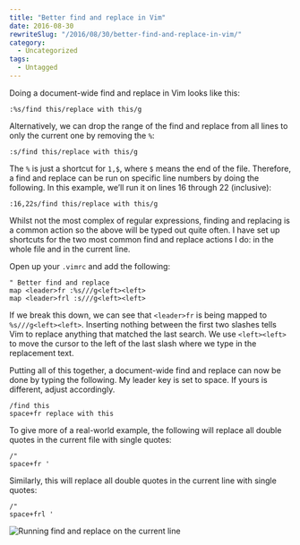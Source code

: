 ```yaml
---
title: "Better find and replace in Vim"
date: 2016-08-30
rewriteSlug: "/2016/08/30/better-find-and-replace-in-vim/"
category:
  - Uncategorized
tags:
  - Untagged
---
```


Doing a document-wide find and replace in Vim looks like this:

```
:%s/find this/replace with this/g
```

Alternatively, we can drop the range of the find and replace from all lines to only the current one by removing the `%`:

```
:s/find this/replace with this/g
```
<!-- readmore -->

The `%` is just a shortcut for `1,$`, where `$` means the end of the file. Therefore, a find and replace can be run on specific line numbers by doing the following. In this example, we’ll run it on lines 16 through 22 (inclusive):

```
:16,22s/find this/replace with this/g
```

Whilst not the most complex of regular expressions, finding and replacing is a common action so the above will be typed out quite often. I have set up shortcuts for the two most common find and replace actions I do: in the whole file and in the current line.

Open up your `.vimrc` and add the following:

```
" Better find and replace
map <leader>fr :%s///g<left><left>
map <leader>frl :s///g<left><left>
```

If we break this down, we can see that `<leader>fr` is being mapped to `%s///g<left><left>`. Inserting nothing between the first two slashes tells Vim to replace anything that matched the last search. We use `<left><left>` to move the cursor to the left of the last slash where we type in the replacement text.

Putting all of this together, a document-wide find and replace can now be done by typing the following. My leader key is set to space. If yours is different, adjust accordingly.

```
/find this
space+fr replace with this
```

To give more of a real-world example, the following will replace all double quotes in the current file with single quotes:

```
/"
space+fr '
```

Similarly, this will replace all double quotes in the current line with single quotes:

```
/"
space+frl '
```

![Running find and replace on the current line](https://elliotekj.com/wp-content/uploads/2016/08/find-replace-line.gif)
  
